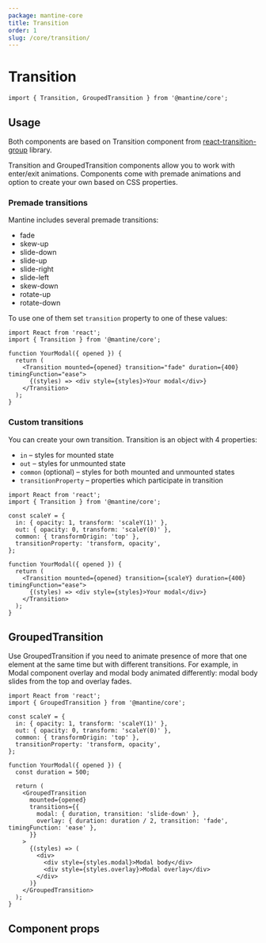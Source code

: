```yaml
---
package: mantine-core
title: Transition
order: 1
slug: /core/transition/
---
```


# Transition

<PageHeader
  source="mantine-core/src/Transition/Transition.tsx"
  docs="core/Transition.mdx"
  package="@mantine/core"
/>

```tsx
import { Transition, GroupedTransition } from '@mantine/core';
```

## Usage

Both components are based on Transition component from [react-transition-group](https://www.npmjs.com/package/react-transition-group) library.

Transition and GroupedTransition components allow you to work with enter/exit animations.
Components come with premade animations and option to create your own based on CSS properties.

### Premade transitions

Mantine includes several premade transitions:

- fade
- skew-up
- slide-down
- slide-up
- slide-right
- slide-left
- skew-down
- rotate-up
- rotate-down

To use one of them set `transition` property to one of these values:

```tsx
import React from 'react';
import { Transition } from '@mantine/core';

function YourModal({ opened }) {
  return (
    <Transition mounted={opened} transition="fade" duration={400} timingFunction="ease">
      {(styles) => <div style={styles}>Your modal</div>}
    </Transition>
  );
}
```

### Custom transitions

You can create your own transition. Transition is an object with 4 properties:

- `in` – styles for mounted state
- `out` – styles for unmounted state
- `common` (optional) – styles for both mounted and unmounted states
- `transitionProperty` – properties which participate in transition

```tsx
import React from 'react';
import { Transition } from '@mantine/core';

const scaleY = {
  in: { opacity: 1, transform: 'scaleY(1)' },
  out: { opacity: 0, transform: 'scaleY(0)' },
  common: { transformOrigin: 'top' },
  transitionProperty: 'transform, opacity',
};

function YourModal({ opened }) {
  return (
    <Transition mounted={opened} transition={scaleY} duration={400} timingFunction="ease">
      {(styles) => <div style={styles}>Your modal</div>}
    </Transition>
  );
}
```

## GroupedTransition

Use GroupedTransition if you need to animate presence of more that one element at the same time but with different transitions.
For example, in <GatsbyLink to="/core/modal">Modal</GatsbyLink> component overlay and modal body animated differently:
modal body slides from the top and overlay fades.

```tsx
import React from 'react';
import { GroupedTransition } from '@mantine/core';

const scaleY = {
  in: { opacity: 1, transform: 'scaleY(1)' },
  out: { opacity: 0, transform: 'scaleY(0)' },
  common: { transformOrigin: 'top' },
  transitionProperty: 'transform, opacity',
};

function YourModal({ opened }) {
  const duration = 500;

  return (
    <GroupedTransition
      mounted={opened}
      transitions={{
        modal: { duration, transition: 'slide-down' },
        overlay: { duration: duration / 2, transition: 'fade', timingFunction: 'ease' },
      }}
    >
      {(styles) => (
        <div>
          <div style={styles.modal}>Modal body</div>
          <div style={styles.overlay}>Modal overlay</div>
        </div>
      )}
    </GroupedTransition>
  );
}
```

## Component props

<PropsTable component="Transition" />
